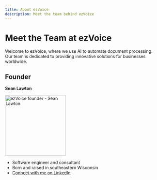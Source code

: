 ```yaml
---
title: About ezVoice
description: Meet the team behind ezVoice
---
```


# Meet the Team at ezVoice

Welcome to ezVoice, where we use AI to automate document processing. Our team is dedicated to providing innovative solutions for businesses worldwide.

## Founder

**Sean Lawton**

<img
  src="https://ledgerbox.s3.us-west-1.amazonaws.com/sean.jpg"
  width="200"
  height="200"
  alt="ezVoice founder - Sean Lawton"
/>

- Software engineer and consultant
- Born and raised in southeastern Wisconsin
- [Connect with me on LinkedIn](https://www.linkedin.com/in/sean-lawton-6a03a7b3/)
